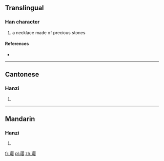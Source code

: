 {{also|瓔}}
==Translingual==

===Han character===
{{Han char|rn=96|rad=玉|as=11|sn=15|four=|canj=一土月人女 (MGBOV)}}

# a necklace made of precious stones

====References====
* {{Han ref|kx=0741.221|hdz=21135.060|uh=748E|ud=29838}}

----

==Cantonese==

===Hanzi===
{{yue-hanzi|jyut=|y=ying1|tra=瓔}}

# {{defn|Cantonese|sort=玉11}}

----

==Mandarin==

===Hanzi===
{{cmn-hanzi|tra=瓔|pin=[[yīng]] ([[ying1]])|wg=ying<sup>1</sup>}}

# {{defn|Mandarin|sort=玉11}}

[[fr:璎]]
[[pl:璎]]
[[zh:璎]]